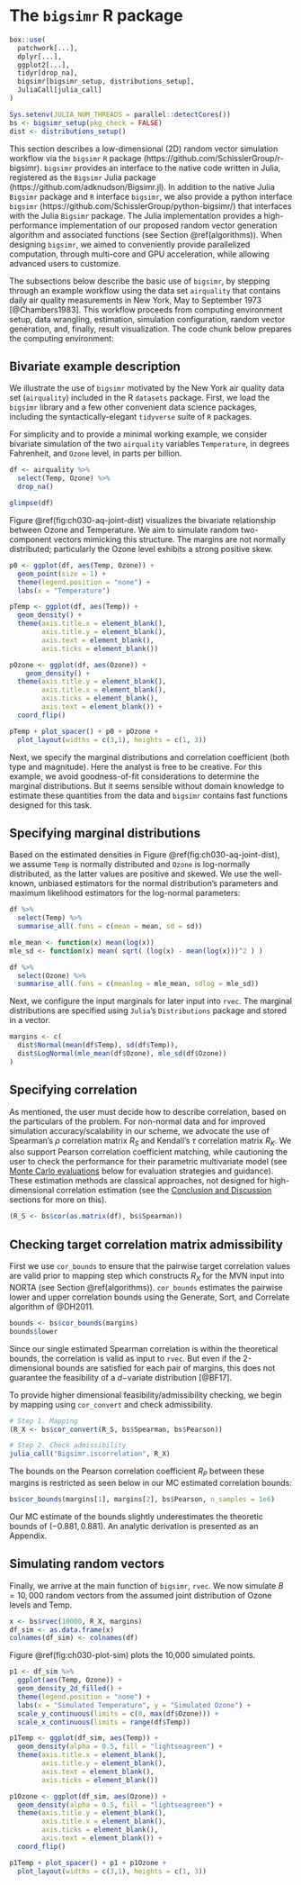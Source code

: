 # The `bigsimr` R package {#package}


```r
box::use(
  patchwork[...],
  dplyr[...],
  ggplot2[...],
  tidyr[drop_na],
  bigsimr[bigsimr_setup, distributions_setup],
  JuliaCall[julia_call]
)

Sys.setenv(JULIA_NUM_THREADS = parallel::detectCores())
bs <- bigsimr_setup(pkg_check = FALSE)
dist <- distributions_setup()
```


This section describes a low-dimensional (2D) random vector simulation workflow via the `bigsimr` `R` package (https://github.com/SchisslerGroup/r-bigsimr).
`bigsimr` provides an interface to the native code written in Julia, registered as the `Bigsimr` Julia package (https://github.com/adknudson/Bigsimr.jl).
In addition to the native Julia `Bigsimr` package and `R` interface `bigsimr`, we also provide a python interface `bigsimr` (https://github.com/SchisslerGroup/python-bigsimr/) that interfaces with the Julia `Bigsimr` package. 
The Julia implementation provides a high-performance implementation of our proposed random vector generation algorithm and associated functions (see Section \@ref(algorithms)).
When designing `bigsimr`, we aimed to conveniently provide parallelized computation, through multi-core and GPU acceleration, while allowing advanced users to customize.

The subsections below describe the basic use of `bigsimr`, by stepping through an example workflow using the data set `airquality` that contains daily air quality measurements in New York, May to September 1973 [@Chambers1983].
This workflow proceeds from computing environment setup, data wrangling, estimation, simulation configuration, random vector generation, and, finally, result visualization.
The code chunk below prepares the computing environment:

<!-- 
`bigsimr` is an R package for simulating high-dimensional multivariate data with arbitrary marginal distributions. The efficiency behind generating multivariate samples comes from the ability to utilize a GPU during the generation of multivariate normal samples and the subsequent transformation to uniform samples (see section \@ref(rand-vec-gen)). A GPU is not necessary in order to use `bigsimr`, and the speed benefits generally only come when simulating very high dimensional data ($d > 10000$).

The next computational step after obtaining the correlated uniform marginals is the inverse transform into the target marginal distributions. Since this consists of $d$ independent transformations, we utilize parallelization to achieve higher throughput. As with many parallel algorithms, there is overhead associated with forking the task to utilize multiple cores, however cost is negligible compared to the total run-time.
-->

## Bivariate example description

We illustrate the use of `bigsimr` motivated by the New York air quality data set (`airquality`) included in the R `datasets` package.
First, we load the `bigsimr` library and a few other convenient data science packages, including the syntactically-elegant `tidyverse` suite of `R` packages.

For simplicity and to provide a minimal working example, we consider bivariate simulation of the two `airquality` variables `Temperature`, in degrees Fahrenheit, and `Ozone` level, in parts per billion.

```r
df <- airquality %>%
  select(Temp, Ozone) %>%
  drop_na()
```


```r
glimpse(df)
```

Figure \@ref(fig:ch030-aq-joint-dist) visualizes the bivariate relationship between Ozone and Temperature. We aim to simulate random two-component vectors mimicking this structure. The margins are not normally distributed; particularly the Ozone level exhibits a strong positive skew.

```r
p0 <- ggplot(df, aes(Temp, Ozone)) +
  geom_point(size = 1) +
  theme(legend.position = "none") + 
  labs(x = "Temperature")

pTemp <- ggplot(df, aes(Temp)) + 
  geom_density() +
  theme(axis.title.x = element_blank(),
        axis.title.y = element_blank(),
        axis.text = element_blank(),
        axis.ticks = element_blank())

pOzone <- ggplot(df, aes(Ozone)) + 
    geom_density() +
  theme(axis.title.y = element_blank(),
        axis.title.x = element_blank(),
        axis.ticks = element_blank(),
        axis.text = element_blank()) +
  coord_flip()

pTemp + plot_spacer() + p0 + pOzone + 
  plot_layout(widths = c(3,1), heights = c(1, 3)) 
```

Next, we specify the marginal distributions and correlation coefficient (both type and magnitude). Here the analyst is free to be creative. For this example, we avoid goodness-of-fit considerations to determine the marginal distributions. But it seems sensible without domain knowledge to estimate these quantities from the data and `bigsimr` contains fast functions designed for this task.


## Specifying marginal distributions 

Based on the estimated densities in Figure \@ref(fig:ch030-aq-joint-dist), we assume `Temp` is normally distributed and `Ozone` is log-normally distributed, as the latter values are positive and skewed. We use the well-known, unbiased estimators for the normal distribution's parameters and maximum likelihood estimators for the log-normal parameters:


```r
df %>% 
  select(Temp) %>% 
  summarise_all(.funs = c(mean = mean, sd = sd))
```


```r
mle_mean <- function(x) mean(log(x))
mle_sd <- function(x) mean( sqrt( (log(x) - mean(log(x)))^2 ) )

df %>% 
  select(Ozone) %>% 
  summarise_all(.funs = c(meanlog = mle_mean, sdlog = mle_sd))
```

Next, we configure the input marginals for later input into `rvec`. The marginal distributions are specified using `Julia`'s `Distributions` package and stored in a vector.

```r
margins <- c(
  dist$Normal(mean(df$Temp), sd(df$Temp)),
  dist$LogNormal(mle_mean(df$Ozone), mle_sd(df$Ozone))
)
```

## Specifying correlation

As mentioned, the user must decide how to describe correlation, based on the particulars of the problem. For non-normal data and for improved simulation accuracy/scalability in our scheme, we advocate the use of Spearman's $\rho$ correlation matrix $R_S$ and Kendall's $\tau$ correlation matrix $R_K$. We also support Pearson correlation coefficient matching, while cautioning the user to check the performance for their parametric multivariate model (see [Monte Carlo evaluations](#simulations) below for evaluation strategies and guidance). These estimation methods are classical approaches, not designed for high-dimensional correlation estimation (see the [Conclusion and Discussion]({#discussion) sections for more on this).

```r
(R_S <- bs$cor(as.matrix(df), bs$Spearman))
```

## Checking target correlation matrix admissibility

First we use `cor_bounds` to ensure that the pairwise target correlation values are valid prior to mapping step which constructs $R_X$ for the MVN input into NORTA (see Section \@ref(algorithms)). `cor_bounds` estimates the pairwise lower and upper correlation bounds using the Generate, Sort, and Correlate algorithm of @DH2011.

```r
bounds <- bs$cor_bounds(margins)
bounds$lower
```

Since our single estimated Spearman correlation is within the theoretical bounds, the correlation is valid as input to `rvec`. But even if the 2-dimensional bounds are satisfied for each pair of margins, this does not guarantee the feasibility of a $d-$variate distribution [@BF17].

To provide higher dimensional feasibility/admissibility checking, we begin by mapping using `cor_convert` and check admissibility.


```r
# Step 1. Mapping
(R_X <- bs$cor_convert(R_S, bs$Spearman, bs$Pearson))

# Step 2. Check admissibility
julia_call("Bigsimr.iscorrelation", R_X)
```


The bounds on the Pearson correlation coefficient $R_P$ between these margins is restricted as seen below in our MC estimated correlation bounds:


```r
bs$cor_bounds(margins[1], margins[2], bs$Pearson, n_samples = 1e6)
```


Our MC estimate of the bounds slightly underestimates the theoretic bounds of $(-0.881, 0.881)$. An analytic derivation is presented as an Appendix.


## Simulating random vectors
Finally, we arrive at the main function of `bigsimr`, `rvec`. We now simulate $B=10,000$ random vectors from the assumed joint distribution of Ozone levels and Temp.


```r
x <- bs$rvec(10000, R_X, margins)
df_sim <- as.data.frame(x)
colnames(df_sim) <- colnames(df)
```


Figure \@ref(fig:ch030-plot-sim) plots the 10,000 simulated points.


```r
p1 <- df_sim %>%
  ggplot(aes(Temp, Ozone)) +
  geom_density_2d_filled() +
  theme(legend.position = "none") +
  labs(x = "Simulated Temperature", y = "Simulated Ozone") +
  scale_y_continuous(limits = c(0, max(df$Ozone))) +
  scale_x_continuous(limits = range(df$Temp))

p1Temp <- ggplot(df_sim, aes(Temp)) + 
  geom_density(alpha = 0.5, fill = "lightseagreen") +
  theme(axis.title.x = element_blank(),
        axis.title.y = element_blank(),
        axis.text = element_blank(),
        axis.ticks = element_blank())

p1Ozone <- ggplot(df_sim, aes(Ozone)) + 
  geom_density(alpha = 0.5, fill = "lightseagreen") + 
  theme(axis.title.y = element_blank(),
        axis.title.x = element_blank(),
        axis.ticks = element_blank(),
        axis.text = element_blank()) +
  coord_flip() 

p1Temp + plot_spacer() + p1 + p1Ozone + 
  plot_layout(widths = c(3,1), heights = c(1, 3))
```


<!-- 
*Comparison to Uncorrelated Samples*.
We can compare the bivariate distribution above to one where no correlation is taken into account.

```r
df_sim2 <- data.frame(
  Temp = rnorm(10000, mean(df$Temp), sd(df$Temp)),
  Ozone = rlnorm(10000, mle_mean(df$Ozone), mle_sd(df$Ozone))
)

p2 <- df_sim2 %>%
  ggplot(aes(Temp, Ozone)) +
  geom_density_2d_filled() +
  theme(legend.position = "none") +
  labs(x = "Temperature", y = "Ozone") +
  scale_y_continuous(limits = c(0, max(df$Ozone))) +
  scale_x_continuous(limits = range(df$Temp))

p2Temp <- ggplot(df_sim2, aes(Temp)) + 
  geom_density(alpha = 0.5, fill = "lightseagreen") +
  theme(axis.title.x = element_blank(),
        axis.title.y = element_blank(),
        axis.text = element_blank(),
        axis.ticks = element_blank())

p2Ozone <- ggplot(df_sim2, aes(Ozone)) + 
  geom_density(alpha = 0.5, fill = "lightseagreen") + 
  theme(axis.title.y = element_blank(),
        axis.title.x = element_blank(),
        axis.ticks = element_blank(),
        axis.text = element_blank()) +
  coord_flip() 

p2Temp + plot_spacer() + p2 + p2Ozone + 
  plot_layout(widths = c(3,1), heights = c(1, 3))
```

Notice that this uncorrelated bivariate distribution has the same marginal distributions as the correlated example above.
-->
